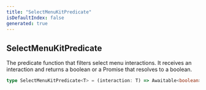 ```yaml
---
title: "SelectMenuKitPredicate"
isDefaultIndex: false
generated: true
---
```



<!-- This file was generated from the CommandKit source. Do not modify. Instead, re-run the "docgen" script -->


## SelectMenuKitPredicate

<GenerationInfo sourceFile="packages/commandkit/src/components/v1/select-menu/common.ts" sourceLine="8" packageName="commandkit" />

The predicate function that filters select menu interactions.
It receives an interaction and returns a boolean or a Promise that resolves to a boolean.

```ts title="Signature"
type SelectMenuKitPredicate<T> = (interaction: T) => Awaitable<boolean>
```
